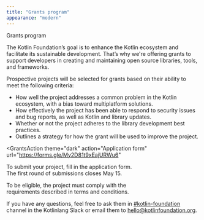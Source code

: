 ```yaml
---
title: "Grants program"
appearance: "modern"
---
```


<Grants>

<GrantsTitle>Grants program</GrantsTitle>

The Kotlin Foundation’s goal is to enhance the Kotlin ecosystem and facilitate its sustainable development. That’s why we're offering grants to support developers in creating and maintaining open source libraries, tools, and frameworks.

Prospective projects will be selected for grants based on their ability to meet the following criteria:
 * How well the project addresses a common problem in the Kotlin ecosystem, with a bias toward multiplatform solutions.
 * How effectively the project has been able to respond to security issues and bug reports, as well as Kotlin and library updates.
 * Whether or not the project adheres to the library development best practices.
 * Outlines a strategy for how the grant will be used to improve the project.

<GrantsAction theme="dark"
  action="Application form" url="https://forms.gle/My2D81t9xEajURWu6"
>
To submit your project, fill in the application form.<br className="hide--mm"/> The first round of submissions closes May 15.
</GrantsAction>

<GrantsAction action="Terms & conditions" url="">
To be eligible, the project must comply with the<br className="hide--mm"/> requirements described in terms and conditions.
</GrantsAction>

If you have any questions, feel free to ask them in [#kotlin-foundation](https://slack-chats.kotlinlang.org/c/kotlin-foundation) channel in the Kotlinlang Slack or email them to [hello@kotlinfoundation.org](mailto:hello@kotlinfoundation.org).

</Grants>